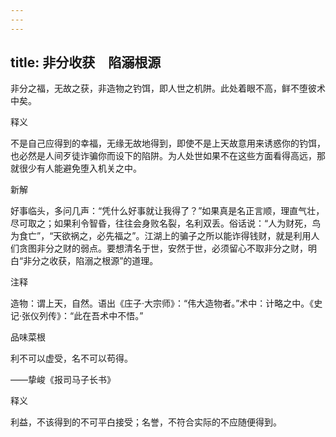 ```yaml
---
---
---
```

title: 非分收获　陷溺根源
---



非分之福，无故之获，非造物之钓饵，即人世之机阱。此处着眼不高，鲜不堕彼术中矣。

释义

不是自己应得到的幸福，无缘无故地得到，即使不是上天故意用来诱惑你的钓饵，也必然是人间歹徒诈骗你而设下的陷阱。为人处世如果不在这些方面看得高远，那就很少有人能避免堕入机关之中。

新解

好事临头，多问几声：“凭什么好事就让我得了？”如果真是名正言顺，理直气壮，尽可取之；如果利令智昏，往往会身败名裂，名利双丢。俗话说：“人为财死，鸟为食亡”，“天欲祸之，必先福之”。江湖上的骗子之所以能诈得钱财，就是利用人们贪图非分之财的弱点。要想清名于世，安然于世，必须留心不取非分之财，明白“非分之收获，陷溺之根源”的道理。

注释

造物：谓上天，自然。语出《庄子·大宗师》：“伟大造物者。”术中：计略之中。《史记·张仪列传》：“此在吾术中不悟。”

品味菜根

利不可以虚受，名不可以苟得。

——挚峻《报司马子长书》

释义

利益，不该得到的不可平白接受；名誉，不符合实际的不应随便得到。